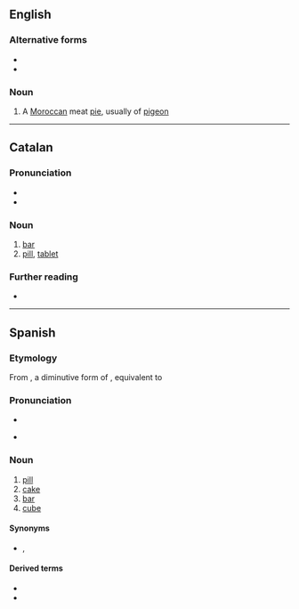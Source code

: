 ==English==

===Alternative forms===
* {{l|en|b'steeya}}
* {{l|en|bisteeya}}

===Noun===
{{en-noun}}

# A [[Moroccan]] meat [[pie]], usually of [[pigeon]]

----

==Catalan==

===Pronunciation===
* {{ca-IPA}}
* {{rhymes|iʎa|lang=ca}}

===Noun===
{{ca-noun|f}}

# [[bar]] {{gloss|of soap, chocolate, etc.}}
# [[pill]], [[tablet]]

===Further reading===
* {{R:IEC2}}

----

==Spanish==

===Etymology===
From {{etyl|la|es}} {{m|la|pastellum||dough, paste}}, a diminutive form of {{m|la|pasta||dough, paste}}, equivalent to {{suffix|es|pasta|illa}}

===Pronunciation===
* {{IPA|/pasˈti.ʎa/|lang=es}}
* {{a|yeísmo}} {{IPA|/pasˈti.ʝa/|lang=es}}

===Noun===
{{es-noun|f}}

# [[pill]]
# [[cake]] {{gloss|block of a dense material}}
# [[bar]] {{gloss|block of soap or chocolate}}
# [[cube]] {{gloss|cube of stock}}

====Synonyms====
* {{sense|pill}} {{l|es|píldora}}, {{l|es|tableta}}

====Derived terms====
* {{l|es|a toda pastilla}}
* {{l|es|pastilla anticonceptiva}}